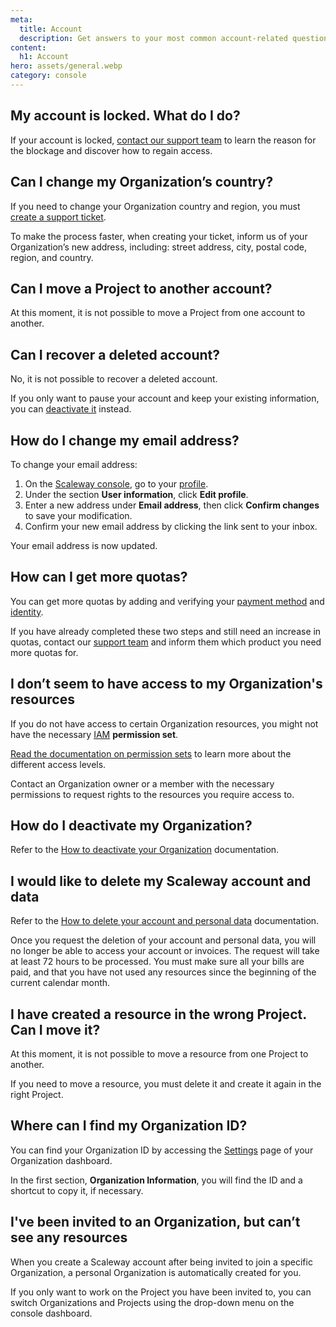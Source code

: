 ```yaml
---
meta:
  title: Account
  description: Get answers to your most common account-related questions.
content:
  h1: Account
hero: assets/general.webp
category: console
---
```


## My account is locked. What do I do?

If your account is locked, [contact our support team](https://console.scaleway.com/support/tickets/create) to learn the reason for the blockage and discover how to regain access.

## Can I change my Organization’s country?

If you need to change your Organization country and region, you must [create a support ticket](https://console.scaleway.com/support/tickets/create).

To make the process faster, when creating your ticket, inform us of your Organization’s new address, including: street address, city, postal code, region, and country.

## Can I move a Project to another account?

At this moment, it is not possible to move a Project from one account to another.

## Can I recover a deleted account?

No, it is not possible to recover a deleted account.

If you only want to pause your account and keep your existing information, you can [deactivate it](/console/account/how-to/close-account/#how-to-deactivate-your-organization) instead.

## How do I change my email address?

To change your email address:

1. On the [Scaleway console](https://console.scaleway.com), go to your [profile](https://console.scaleway.com/account/profile).
2. Under the section **User information**, click **Edit profile**.
3. Enter a new address under **Email address**, then click **Confirm changes** to save your modification.
4. Confirm your new email address by clicking the link sent to your inbox.

Your email address is now updated.

## How can I get more quotas?

You can get more quotas by adding and verifying your [payment method](/console/account/how-to/manage-billing-information/) and [identity](/console/account/how-to/verify-identity/).

If you have already completed these two steps and still need an increase in quotas, contact our [support team](https://console.scaleway.com/support/tickets/create) and inform them which product you need more quotas for.

## I don’t seem to have access to my Organization's resources

If you do not have access to certain Organization resources, you might not have the necessary [IAM](/identity-and-access-management/iam/concepts/#iam) **permission set**.

[Read the documentation on permission sets](/identity-and-access-management/iam/reference-content/permission-sets/)​ to learn more about the different access levels.

Contact an Organization owner or a member with the necessary permissions to request rights to the resources you require access to.

## How do I deactivate my Organization?

Refer to the [How to deactivate your Organization](/console/account/how-to/close-account/#how-to-deactivate-your-organization) documentation.

## I would like to delete my Scaleway account and data

Refer to the [How to delete your account and personal data](/console/account/how-to/close-account/#how-to-delete-your-account-and-personal-data) documentation.

<Message type="note">
  Once you request the deletion of your account and personal data, you will no longer be able to access your account or invoices. The request will take at least 72 hours to be processed. You must make sure all your bills are paid, and that you have not used any resources since the beginning of the current calendar month.
</Message>

## I have created a resource in the wrong Project. Can I move it?

At this moment, it is not possible to move a resource from one Project to another.

If you need to move a resource, you must delete it and create it again in the right Project.

## Where can I find my Organization ID?

You can find your Organization ID by accessing the [Settings](https://console.scaleway.com/organization/settings) page of your Organization dashboard.

In the first section, **Organization Information**, you will find the ID and a shortcut to copy it, if necessary.

## I've been invited to an Organization, but can’t see any resources

When you create a Scaleway account after being invited to join a specific Organization, a personal Organization is automatically created for you.

If you only want to work on the Project you have been invited to, you can switch Organizations and Projects using the drop-down menu on the console dashboard.

<Lightbox src="scaleway-switch-organization.webp" alt="" />